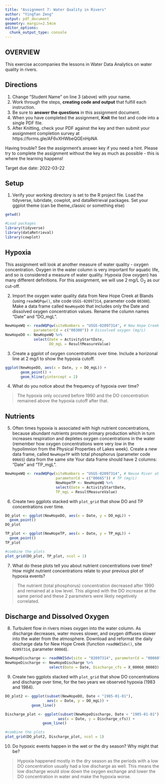 ```yaml
---
title: "Assignment 7: Water Quality in Rivers"
author: "Yingfan Zeng"
output: pdf_document
geometry: margin=2.54cm
editor_options: 
  chunk_output_type: console
---
```


## OVERVIEW

This exercise accompanies the lessons in Water Data Analytics on water quality in rivers.

## Directions
1. Change "Student Name" on line 3 (above) with your name.
2. Work through the steps, **creating code and output** that fulfill each instruction.
3. Be sure to **answer the questions** in this assignment document.
4. When you have completed the assignment, **Knit** the text and code into a single PDF file.
5. After Knitting, check your PDF against the key and then submit your assignment completion survey at https://forms.gle/AF6vXHWbeQGEnHpNA

Having trouble? See the assignment's answer key if you need a hint. Please try to complete the assignment without the key as much as possible - this is where the learning happens!

Target due date: 2022-03-22

## Setup

1. Verify your working directory is set to the R project file. Load the tidyverse, lubridate, cowplot, and dataRetrieval packages. Set your ggplot theme (can be theme_classic or something else)


```r
getwd()

#Load packages
library(tidyverse)
library(dataRetrieval)
library(cowplot)

```

## Hypoxia

This assignment will look at another measure of water quality - oxygen concentration. Oxygen in the water column is very important for aquatic life, and so is considered a measure of water quality. Hypoxia (low oxygen) has many different definitions. For this assignment, we will use 2 mg/L O~2~ as our cut-off.


2. Import the oxygen water quality data from New Hope Creek at Blands (using `readWQPqw()`, site code `USGS-02097314`, parameter code `00300`). Make a data frame called `NewHopeDO` that includes only the Date and dissolved oxygen concentration values. Rename the column names "Date" and "DO_mgL".

```r
NewHopeWQ <- readWQPqw(siteNumbers = "USGS-02097314", # New Hope Creek at Blands
             parameterCd = c("00300")) # Dissolved oxygen (mg/L)
NewHopeDO <- NewHopeWQ %>%
             select(Date = ActivityStartDate,
                    DO_mgL = ResultMeasureValue)

```

3. Create a ggplot of oxygen concentrations over time. Include a horizonal line at 2 mg/l to show the hypoxia cutoff. 

```r
ggplot(NewHopeDO, aes(x = Date, y = DO_mgL)) +
       geom_point() +
       geom_hline(yintercept = 2)


```

4. What do you notice about the frequency of hypoxia over time?

> The hypoxia only occured before 1990 and the DO concentration remained above the hypoxia cutoff after that. 

## Nutrients

5. Often times hypoxia is associated with high nutrient concentrations, because abundant nutrients promote primary production which in turn increases respiration and depletes oxygen concentrations in the water (remember how oxygen concentrations were very low in the hypolimnion from the Physical Properties of Lakes week). Create a new data frame, called `NewHopeTP` with total phosphorus (parameter code `00665`) data from the same site Your data frame should have 2 columns: "Date" and "TP_mgL".


```r
NewHopeWQ <- readWQPqw(siteNumbers = "USGS-02097314", # Neuse River at Kinston, NC
                       parameterCd = c("00665")) # TP (mg/L)
                       NewHopeTP <- NewHopeWQ %>%
                       select(Date = ActivityStartDate,
                       TP_mgL = ResultMeasureValue)

```

6.  Create two ggplots stacked with `plot_grid` that show DO and TP concentrations over time.

```r
DO_plot <- ggplot(NewHopeDO, aes(x = Date, y = DO_mgL)) +
  geom_point()
DO_plot

TP_plot <- ggplot(NewHopeTP, aes(x = Date, y = TP_mgL)) +
  geom_point()
TP_plot

#combine the plots
plot_grid(DO_plot, TP_plot, ncol = 1)

```

7. What do these plots tell you about nutrient concentrations over time? How might nutrient concentrations relate to your previous plot of hypoxia events?

> The nutrient (total phosphorus) concentration decreased after 1990 and remained at a low level. This aligned with the DO increase at the same period and these 2 parameters were likely negetively correlated. 

## Discharge and Dissolved Oxygen

8. Turbulent flow in rivers mixes oxygen into the water column. As discharge decreases, water moves slower, and oxygen diffuses slower into the water from the atmosphere. Download and reformat the daily discharge data for New Hope Creek (function `readNWISdv()`, site `02097314`, parameter `00060`). 

```r
NewHopeDischarge <- readNWISdv(site = "02097314", parameterCd = "00060")
NewHopeDischarge <- NewHopeDischarge %>%
                    select(Date = Date, Discharge_cfs = X_00060_00003)

```

9.  Create two ggplots stacked with `plot_grid` that show DO concentrations and discharge over time, for the two years we observed hypoxia (1983 and 1984).

```r
DO_plot2 <- ggplot(subset(NewHopeDO, Date < "1985-01-01"), 
                   aes(x = Date, y = DO_mgL)) +
            geom_line()

Discharge_plot <- ggplot(subset(NewHopeDischarge, Date < "1985-01-01"),
                        aes(x = Date, y = Discharge_cfs)) +
                 geom_line()

#combine the plots
plot_grid(DO_plot2, Discharge_plot, ncol = 1)

```

10. Do hypoxic events happen in the wet or the dry season? Why might that be?

> Hypoxia happened mostly in the dry season as the periods with a low DO concentration usually had a low discharge as well. This means the low discharge would slow down the oxygen exchange and lower the DO concentration in water and make the hypoxia worse. 
